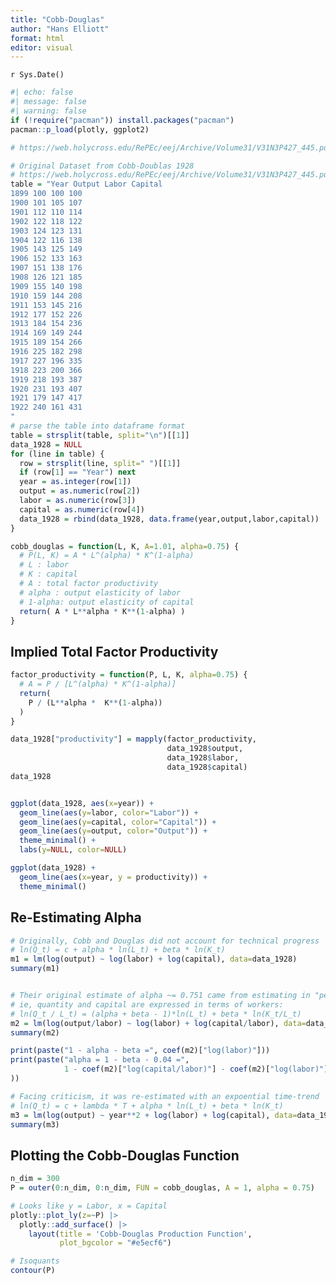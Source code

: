 ```yaml
---
title: "Cobb-Douglas"
author: "Hans Elliott"
format: html
editor: visual
---
```


`r Sys.Date()`

```r
#| echo: false
#| message: false
#| warning: false
if (!require("pacman")) install.packages("pacman")
pacman::p_load(plotly, ggplot2)

# https://web.holycross.edu/RePEc/eej/Archive/Volume31/V31N3P427_445.pdf
```

```r
# Original Dataset from Cobb-Doublas 1928
# https://web.holycross.edu/RePEc/eej/Archive/Volume31/V31N3P427_445.pdf
table = "Year Output Labor Capital
1899 100 100 100
1900 101 105 107
1901 112 110 114
1902 122 118 122
1903 124 123 131
1904 122 116 138
1905 143 125 149
1906 152 133 163
1907 151 138 176
1908 126 121 185
1909 155 140 198
1910 159 144 208
1911 153 145 216
1912 177 152 226
1913 184 154 236
1914 169 149 244
1915 189 154 266
1916 225 182 298
1917 227 196 335
1918 223 200 366
1919 218 193 387
1920 231 193 407
1921 179 147 417
1922 240 161 431
"
# parse the table into dataframe format
table = strsplit(table, split="\n")[[1]]
data_1928 = NULL
for (line in table) {
  row = strsplit(line, split=" ")[[1]]
  if (row[1] == "Year") next
  year = as.integer(row[1])
  output = as.numeric(row[2])
  labor = as.numeric(row[3])
  capital = as.numeric(row[4])
  data_1928 = rbind(data_1928, data.frame(year,output,labor,capital))
}
```

```r
cobb_douglas = function(L, K, A=1.01, alpha=0.75) {
  # P(L, K) = A * L^(alpha) * K^(1-alpha)
  # L : labor
  # K : capital
  # A : total factor productivity
  # alpha : output elasticity of labor
  # 1-alpha: output elasticity of capital
  return( A * L**alpha * K**(1-alpha) )
}
```

## Implied Total Factor Productivity

```r
factor_productivity = function(P, L, K, alpha=0.75) {
  # A = P / [L^(alpha) * K^(1-alpha)]
  return(
    P / (L**alpha *  K**(1-alpha))
  )  
}

data_1928["productivity"] = mapply(factor_productivity, 
                                   data_1928$output, 
                                   data_1928$labor,
                                   data_1928$capital)
data_1928


ggplot(data_1928, aes(x=year)) +
  geom_line(aes(y=labor, color="Labor")) +
  geom_line(aes(y=capital, color="Capital")) +
  geom_line(aes(y=output, color="Output")) +
  theme_minimal() +
  labs(y=NULL, color=NULL)

ggplot(data_1928) +
  geom_line(aes(x=year, y = productivity)) +
  theme_minimal()

```

## Re-Estimating Alpha

```r
# Originally, Cobb and Douglas did not account for technical progress
# ln(Q_t) = c + alpha * ln(L_t) + beta * ln(K_t)
m1 = lm(log(output) ~ log(labor) + log(capital), data=data_1928)
summary(m1)


# Their original estimate of alpha ~= 0.751 came from estimating in "per-capita" terms,
# ie, quantity and capital are expressed in terms of workers:
# ln(Q_t / L_t) = (alpha + beta - 1)*ln(L_t) + beta * ln(K_t/L_t)
m2 = lm(log(output/labor) ~ log(labor) + log(capital/labor), data=data_1928)
summary(m2)

print(paste("1 - alpha - beta =", coef(m2)["log(labor)"]))
print(paste("alpha = 1 - beta - 0.04 =", 
            1 - coef(m2)["log(capital/labor)"] - coef(m2)["log(labor)"] 
))

# Facing criticism, it was re-estimated with an expoential time-trend
# ln(Q_t) = c + lambda * T + alpha * ln(L_t) + beta * ln(K_t)
m3 = lm(log(output) ~ year**2 + log(labor) + log(capital), data=data_1928)
summary(m3)


```




## Plotting the Cobb-Douglas Function

```r
n_dim = 300
P = outer(0:n_dim, 0:n_dim, FUN = cobb_douglas, A = 1, alpha = 0.75)

# Looks like y = Labor, x = Capital
plotly::plot_ly(z=~P) |> 
  plotly::add_surface() |> 
    layout(title = 'Cobb-Douglas Production Function', 
           plot_bgcolor = "#e5ecf6")
```

```r
# Isoquants
contour(P)
```
